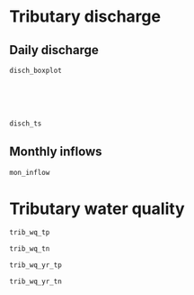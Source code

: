 # Tributary discharge {#trib-disch-analyses}

## Daily discharge
```r
disch_boxplot
```
<br>
<br>
<br>

```r
disch_ts
```

## Monthly inflows
```r
mon_inflow
```


# Tributary water quality {#trib-wq-analyses}
```r
trib_wq_tp
```

```r
trib_wq_tn
```

```r
trib_wq_yr_tp
```

```r
trib_wq_yr_tn
```


